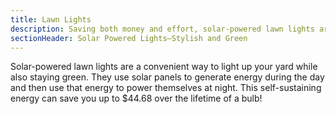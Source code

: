 ```yaml
---
title: Lawn Lights
description: Saving both money and effort, solar-powered lawn lights are a great investment
sectionHeader: Solar Powered Lights–Stylish and Green
---
```


Solar-powered lawn lights are a convenient way to light up your yard while also staying green.
They use solar panels to generate energy during the day and then use that energy to power themselves at night.
This self-sustaining energy can save you up to $44.68 over the lifetime of a bulb!
